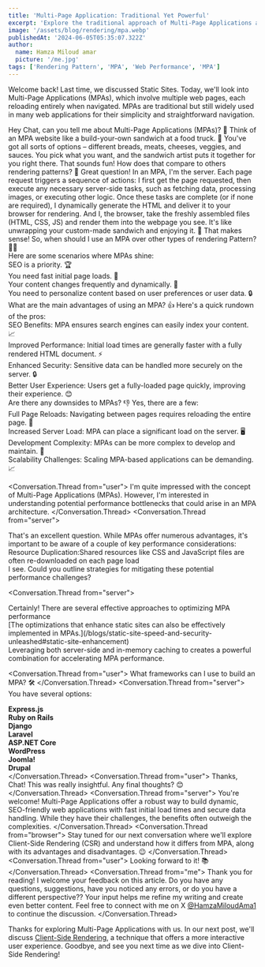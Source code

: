 ```yaml
---
title: 'Multi-Page Application: Traditional Yet Powerful'
excerpt: 'Explore the traditional approach of Multi-Page Applications and understand their continued relevance in web development.'
image: '/assets/blog/rendering/mpa.webp'
publishedAt: '2024-06-05T05:35:07.322Z'
author:
  name: Hamza Miloud amar
  picture: '/me.jpg'
tags: ['Rendering Pattern', 'MPA', 'Web Performance', 'MPA']
---
```


Welcome back! Last time, we discussed Static Sites. Today, we'll look into Multi-Page Applications (MPAs), which involve multiple web pages, each reloading entirely when navigated. MPAs are traditional but still widely used in many web applications for their simplicity and straightforward navigation.

<Conversation>
  <Conversation.Thread from="user">
    Hey Chat, can you tell me about Multi-Page Applications (MPAs)? 🤔
  </Conversation.Thread>
  <Conversation.Thread from="narrator">
    Think of an MPA website like a build-your-own sandwich at a food
    truck. 🥪 You've got all sorts of options – different breads,
    meats, cheeses, veggies, and sauces. You pick what you want, and
    the sandwich artist puts it together for you right there.
  </Conversation.Thread>
  <Conversation.Thread from="user">
    That sounds fun! How does that compare to others rendering patterns? 🍞
  </Conversation.Thread>
  <Conversation.Thread from="server">
    Great question! In an MPA, I'm the server. Each page request
    triggers a sequence of actions: I first get the page requested, then execute any necessary server-side tasks,
    such as fetching data, processing images, or executing other
    logic. Once these tasks are complete (or if none are required), I
    dynamically generate the HTML and deliver it to your browser for
    rendering.
  </Conversation.Thread>
  <Conversation.Thread from="browser">
    And I, the browser, take the freshly assembled files (HTML, CSS,
    JS) and render them into the webpage you see. It's like unwrapping
    your custom-made sandwich and enjoying it. 🍴
  </Conversation.Thread>
  <Conversation.Thread from="user">
    That makes sense! So, when should I use an MPA over other types of
    rendering Pattern? 🤷‍♀️
  </Conversation.Thread>
  <Conversation.Thread from="server">
    <div>Here are some scenarios where MPAs shine:</div>
    <div>SEO is a priority. 🏆</div>
    <div>You need fast initial page loads. 🚀</div>
    <div>Your content changes frequently and dynamically. 🔄</div>
    <div>
      You need to personalize content based on user preferences or
      user data. 🔒
    </div>
  </Conversation.Thread>
  <Conversation.Thread from="user">
    What are the main advantages of using an MPA? 👍
  </Conversation.Thread>
  <Conversation.Thread from="server">
    Here's a quick rundown of the pros:
    <div>
      SEO Benefits: MPA ensures search engines
      can easily index your content. 📈
    </div>
    <div>
      Improved Performance: Initial load times are generally faster
      with a fully rendered HTML document. ⚡
    </div>
    <div>
      Enhanced Security: Sensitive data can be handled more securely
      on the server. 🔒
    </div>
    <div>
      Better User Experience: Users get a fully-loaded page quickly,
      improving their experience. 😊
    </div>
  </Conversation.Thread>
  <Conversation.Thread from="user">
    Are there any downsides to MPAs? 👎
  </Conversation.Thread>
  <Conversation.Thread from="browser">
    Yes, there are a few:
    <div>
      Full Page Reloads: Navigating between pages requires reloading
      the entire page. 🔄
    </div>
    <div>
      Increased Server Load: MPA can place a significant load on the
      server. 🖥️
    </div>
    <div>
      Development Complexity: MPAs can be more complex to develop and
      maintain. 🤯
    </div>
    <div>
      Scalability Challenges: Scaling MPA-based applications can be
      demanding. 📈
    </div>
  </Conversation.Thread>

<Conversation.Thread from="user">
  I'm quite impressed with the concept of Multi-Page Applications
  (MPAs). However, I'm interested in understanding potential
  performance bottlenecks that could arise in an MPA architecture.
</Conversation.Thread>
<Conversation.Thread from="server">
  <div>
    That's an excellent question. While MPAs offer numerous
    advantages, it's important to be aware of a couple of key
    performance considerations:
  </div>
  <div>
    Resource Duplication:Shared resources like CSS and JavaScript
    files are often re-downloaded on each page load
  </div>
</Conversation.Thread>
<Conversation.Thread from="user">
  I see. Could you outline strategies for mitigating these potential
  performance challenges?
</Conversation.Thread>

<Conversation.Thread from="server">
  <div>
    Certainly! There are several effective approaches to optimizing
    MPA performance
  </div>
  <div>
    [The optimizations that enhance static sites can also be
    effectively implemented in
    MPAs.](/blogs/static-site-speed-and-security-unleashed#static-site-enhancement)
  </div>

   <div>Leveraging both server-side and in-memory caching to creates a powerful combination for accelerating MPA performance.</div>
</Conversation.Thread>

  <Conversation.Thread from="user">
    What frameworks can I use to build an MPA? 🛠️
  </Conversation.Thread>
  <Conversation.Thread from="server">
    You have several options:
    <div>**Express.js**</div>
    <div>**Ruby on Rails**</div>
    <div>**Django**</div>
    <div>**Laravel**</div>
    <div>**ASP.NET Core**</div>
    <div>**WordPress**</div>
    <div>**Joomla!**</div>
    <div>**Drupal**</div>
  </Conversation.Thread>
  <Conversation.Thread from="user">
    Thanks, Chat! This was really insightful. Any final thoughts? 😊
  </Conversation.Thread>
  <Conversation.Thread from="server">
    You're welcome! Multi-Page Applications offer a robust way to
    build dynamic, SEO-friendly web applications with fast initial
    load times and secure data handling. While they have their
    challenges, the benefits often outweigh the complexities.
  </Conversation.Thread>
  <Conversation.Thread from="browser">
    Stay tuned for our next conversation where we'll explore
    Client-Side Rendering (CSR) and understand how it differs from
    MPA, along with its advantages and disadvantages. 😉
  </Conversation.Thread>
  <Conversation.Thread from="user">
    Looking forward to it! 📚
  </Conversation.Thread>
  <Conversation.Thread from="me">
  Thank you for reading! I welcome your feedback on this article. Do
  you have any questions, suggestions, have you noticed any errors,
  or do you have a different perspective?? Your input helps me refine
  my writing and create even better content. Feel free to connect with
  me on X [@HamzaMiloudAma1](https://x.com/HamzaMiloudAma1) to
  continue the discussion.
</Conversation.Thread>
</Conversation>

Thanks for exploring Multi-Page Applications with us. In our next post,
we'll discuss [Client-Side Rendering](/blogs/client-side-rendering-dynamic-user-experiences),
a technique that offers a more interactive user experience. Goodbye, and
see you next time as we dive into Client-Side Rendering!
